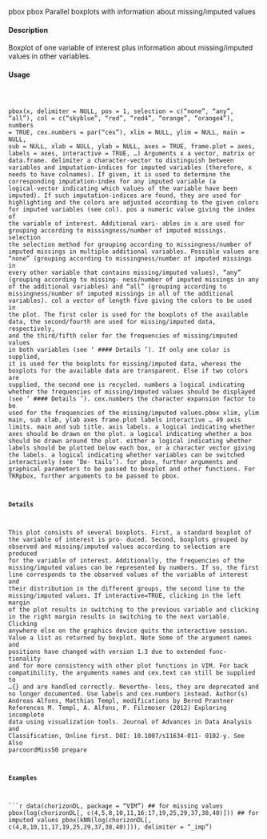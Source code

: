 pbox
pbox
Parallel boxplots with information about missing/imputed values

#### Description 

Boxplot of one variable of interest plus information about missing/imputed values in other variables.

#### Usage 
<pre><code>

pbox(x, delimiter = NULL, pos = 1, selection = c("none", "any", "all"),
col = c("skyblue", "red", "red4", "orange", "orange4"), numbers = TRUE,
cex.numbers = par("cex"), xlim = NULL, ylim = NULL, main = NULL,
sub = NULL, xlab = NULL, ylab = NULL, axes = TRUE,
frame.plot = axes, labels = axes, interactive = TRUE, ...)
Arguments
x a vector, matrix or data.frame.
delimiter a character-vector to distinguish between variables and imputation-indices for
imputed variables (therefore, x needs to have colnames). If given, it is used
to determine the corresponding imputation-index for any imputed variable (a
logical-vector indicating which values of the variable have been imputed). If
such imputation-indices are found, they are used for highlighting and the colors
are adjusted according to the given colors for imputed variables (see col).
pos a numeric value giving the index of the variable of interest. Additional vari-
ables in x are used for grouping according to missingness/number of imputed
missings.
selection the selection method for grouping according to missingness/number of imputed
missings in multiple additional variables. Possible values are "none" (grouping
according to missingness/number of imputed missings in every other variable
that contains missing/imputed values), "any" (grouping according to missing-
ness/number of imputed missings in any of the additional variables) and "all"
(grouping according to missingness/number of imputed missings in all of the
additional variables).
col a vector of length five giving the colors to be used in the plot. The first color
is used for the boxplots of the available data, the second/fourth are used for
missing/imputed data, respectively, and the third/fifth color for the frequencies
of missing/imputed values in both variables (see ‘
#### Details 
’). If only one color
is supplied, it is used for the boxplots for missing/imputed data, whereas the
boxplots for the available data are transparent. Else if two colors are supplied,
the second one is recycled.
numbers a logical indicating whether the frequencies of missing/imputed values should
be displayed (see ‘
#### Details 
’).
cex.numbers the character expansion factor to be used for the frequencies of the missing/imputed
values.pbox
xlim, ylim
main, sub
xlab, ylab
axes
frame.plot
labels
interactive
...
49
axis limits.
main and sub title.
axis labels.
a logical indicating whether axes should be drawn on the plot.
a logical indicating whether a box should be drawn around the plot.
either a logical indicating whether labels should be plotted below each box, or a
character vector giving the labels.
a logical indicating whether variables can be switched interactively (see ‘De-
tails’).
for pbox, further arguments and graphical parameters to be passed to boxplot
and other functions. For TKRpbox, further arguments to be passed to pbox.

#### Details 

This plot consists of several boxplots. First, a standard boxplot of the variable of interest is pro-
duced. Second, boxplots grouped by observed and missing/imputed values according to selection
are produced for the variable of interest.
Additionally, the frequencies of the missing/imputed values can be represented by numbers. If so,
the first line corresponds to the observed values of the variable of interest and their distribution in
the different groups, the second line to the missing/imputed values.
If interactive=TRUE, clicking in the left margin of the plot results in switching to the previous
variable and clicking in the right margin results in switching to the next variable. Clicking anywhere
else on the graphics device quits the interactive session.
Value
a list as returned by boxplot.
Note
Some of the argument names and positions have changed with version 1.3 due to extended func-
tionality and for more consistency with other plot functions in VIM. For back compatibility, the
arguments names and cex.text can still be supplied to ...{} and are handled correctly. Neverthe-
less, they are deprecated and no longer documented. Use labels and cex.numbers instead.
Author(s)
Andreas Alfons, Matthias Templ, modifications by Bernd Prantner
References
M. Templ, A. Alfons, P. Filzmoser (2012) Exploring incomplete data using visualization tools.
Journal of Advances in Data Analysis and Classification, Online first. DOI: 10.1007/s11634-011-
0102-y.
See Also
parcoordMiss50
prepare

#### Examples 
```r
data(chorizonDL, package = "VIM")
## for missing values
pbox(log(chorizonDL[, c(4,5,8,10,11,16:17,19,25,29,37,38,40)]))
## for imputed values
pbox(kNN(log(chorizonDL[, c(4,8,10,11,17,19,25,29,37,38,40)])),
delimiter = "_imp")

